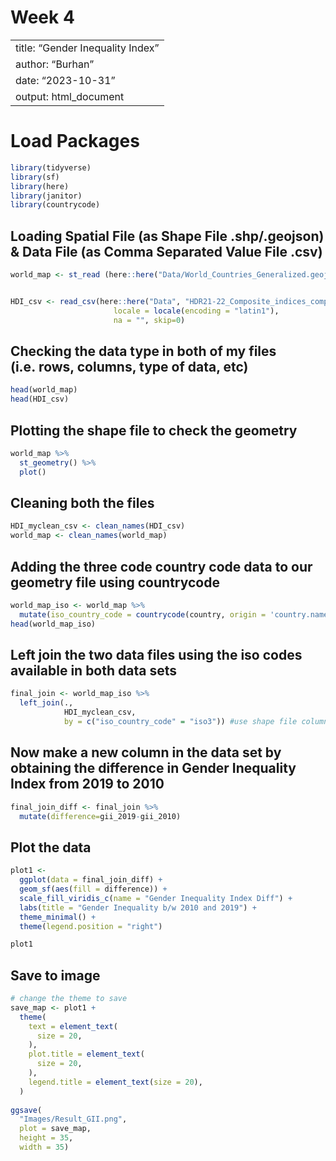 # Week 4

---
title: "Gender Inequality Index"
author: "Burhan"
date: "2023-10-31"
output: html_document
---

# Load Packages

```r
library(tidyverse)
library(sf)
library(here)
library(janitor)
library(countrycode)
```

## Loading Spatial File (as Shape File .shp/.geojson) & Data File (as Comma Separated Value File .csv)

```r

world_map <- st_read (here::here("Data/World_Countries_Generalized.geojson"))


HDI_csv <- read_csv(here::here("Data", "HDR21-22_Composite_indices_complete_time_series.csv"),
                       locale = locale(encoding = "latin1"),
                       na = "", skip=0)
```

## Checking the data type in both of my files (i.e. rows, columns, type of data, etc)

```r
head(world_map)
head(HDI_csv)
```

## Plotting the shape file to check the geometry

```r
world_map %>% 
  st_geometry() %>%
  plot()
```

## Cleaning both the files

```r
HDI_myclean_csv <- clean_names(HDI_csv)
world_map <- clean_names(world_map)
```

## Adding the three code country code data to our geometry file using countrycode

```r
world_map_iso <- world_map %>% 
  mutate(iso_country_code = countrycode(country, origin = 'country.name', destination = 'iso3c'))
head(world_map_iso)
```

## Left join the two data files using the iso codes available in both data sets

```r
final_join <- world_map_iso %>% 
  left_join(., 
            HDI_myclean_csv,
            by = c("iso_country_code" = "iso3")) #use shape file column = csv column

```

## Now make a new column in the data set by obtaining the difference in Gender Inequality Index from 2019 to 2010

```r
final_join_diff <- final_join %>% 
  mutate(difference=gii_2019-gii_2010)
```

## Plot the data

```r
plot1 <-
  ggplot(data = final_join_diff) +
  geom_sf(aes(fill = difference)) +
  scale_fill_viridis_c(name = "Gender Inequality Index Diff") +
  labs(title = "Gender Inequality b/w 2010 and 2019") +
  theme_minimal() +
  theme(legend.position = "right")

plot1
```

## Save to image

```r
# change the theme to save
save_map <- plot1 + 
  theme(
    text = element_text(
      size = 20,
    ),
    plot.title = element_text(
      size = 20,
    ),
    legend.title = element_text(size = 20),
  ) 
  
ggsave(
  "Images/Result_GII.png",
  plot = save_map,
  height = 35,
  width = 35)

```
